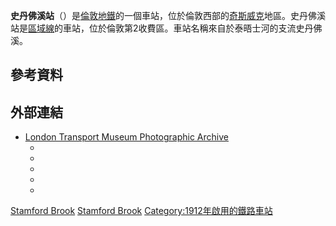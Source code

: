 {{expand|time=2016-03-07T06:17:32+00:00}}
{{unreferenced|time=2016-03-07T06:17:32+00:00}}
{{Infobox London station
| name             = 史丹佛溪<br />Stamford Brook
| symbol           = underground
| manager          = [[倫敦地鐵|倫敦地鐵]]
| locale           = [[奇斯威克|奇斯威克]]
| borough          = [[豪恩斯洛倫敦自治市|豪恩斯洛倫敦自治市]] 
| platforms        = 3 （2使用，1未使用）
| fare_zone        = 2

| image_name       = StamfordBrook.jpg
| latitude         = {{decdeg|51|29|42|N|4}}
| longitude        = {{decdeg|0|14|45|W|4}}

| original         = [[倫敦及西南鐵路|倫敦及西南鐵路]]

<!--
| tubeexits06      = 2.740
| tubeexits07      = {{increase}} 2.780
| tubeexits08      = {{decrease}} 2.640 
| tubeexits09      = {{decrease}} 2.43 -->
}}
'''史丹佛溪站'''（{{lang-en|Stamford Brook tube station}}）是[[倫敦地鐵|倫敦地鐵]]的一個車站，位於倫敦西部的[[奇斯威克|奇斯威克]]地區。史丹佛溪站是[[區域線|區域線]]的車站，位於倫敦第2收費區。車站名稱來自於泰晤士河的支流史丹佛溪。

==參考資料==
{{Reflist}}

==外部連結==
{{commons category|Stamford Brook tube station}}
* [http://www.ltmcollection.org/photos/results/results.html?IXsearch=Stamford+Brook&button=GO%21 London Transport Museum Photographic Archive] {{Wayback|url=http://www.ltmcollection.org/photos/results/results.html?IXsearch=Stamford+Brook&button=GO%21 |date=20170111082347 }}
** {{ltmcollection|op/i0000cop.jpg|Platforms at Stamford Brook, 1926}}
** {{ltmcollection|46/9889846.jpg|Booking hall, 1928}}
** {{ltmcollection|0s/i0000a0s.jpg|New eastbound District line platform, 1933}}
** {{ltmcollection|az/i00004az.jpg|Stamford Brook station, main entrance, 1934}}
** {{ltmcollection|p2/i00002p2.jpg|Stamford Brook station, secondary entrance, 1937}}

{{倫敦地鐵區域線}}

[[Category:區域線車站|Stamford Brook]]
[[Category:豪恩斯洛區鐵路車站|Stamford Brook]]
[[Category:1912年啟用的鐵路車站|Category:1912年啟用的鐵路車站]]